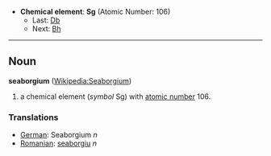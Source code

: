 *'''Chemical element''': '''Sg''' (Atomic Number: 106)
**Last: [[Dubnium|Db]]
**Next: [[Bohrium|Bh]]
----
== Noun ==
'''seaborgium''' ([[en:Seaborgium|Wikipedia:Seaborgium]])

# a chemical element (''symbol'' Sg) with [[atomic number]] 106.

===Translations===
*[[German]]: Seaborgium ''n''
*[[Romanian]]: [[seaborgiu]] ''n''